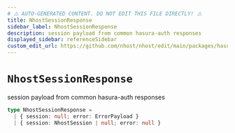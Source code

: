 ```yaml
---
# ⚠️ AUTO-GENERATED CONTENT. DO NOT EDIT THIS FILE DIRECTLY! ⚠️
title: NhostSessionResponse
sidebar_label: NhostSessionResponse
description: session payload from common hasura-auth responses
displayed_sidebar: referenceSidebar
custom_edit_url: https://github.com/nhost/nhost/edit/main/packages/hasura-auth-js/src/types/hasura-auth/responses.ts#L9
---
```


# `NhostSessionResponse`

session payload from common hasura-auth responses

```ts
type NhostSessionResponse =
  | { session: null; error: ErrorPayload }
  | { session: NhostSession | null; error: null }
```

